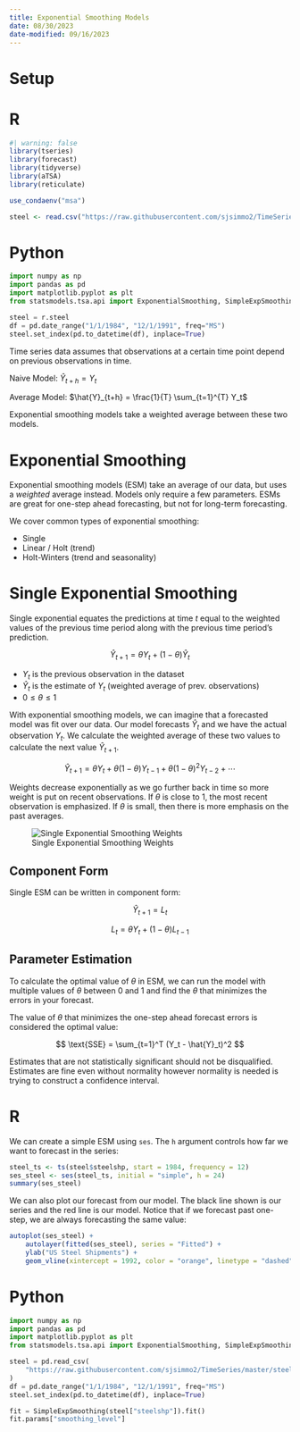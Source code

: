 ```yaml
---
title: Exponential Smoothing Models
date: 08/30/2023
date-modified: 09/16/2023
---
```


# Setup {.unnumbered}

::: {.panel-tabset group="language"}
# R

```r
#| warning: false
library(tseries)
library(forecast)
library(tidyverse)
library(aTSA)
library(reticulate)

use_condaenv("msa")

steel <- read.csv("https://raw.githubusercontent.com/sjsimmo2/TimeSeries/master/steel.csv")
```

# Python

```python
import numpy as np
import pandas as pd
import matplotlib.pyplot as plt
from statsmodels.tsa.api import ExponentialSmoothing, SimpleExpSmoothing

steel = r.steel
df = pd.date_range("1/1/1984", "12/1/1991", freq="MS")
steel.set_index(pd.to_datetime(df), inplace=True)
```
:::

Time series data assumes that observations at a certain time point depend on previous observations in time.

:::{.text-center}
Naive Model: $\hat{Y}_{t+h} = Y_t$

Average Model: $\hat{Y}_{t+h} = \frac{1}{T} \sum_{t=1}^{T} Y_t$
:::

Exponential smoothing models take a weighted average between these two models.

# Exponential Smoothing

Exponential smoothing models (ESM) take an average of our data, but uses a *weighted* average instead. Models only require a few parameters. ESMs are great for one-step ahead forecasting, but not for long-term forecasting.

We cover common types of exponential smoothing:

-   Single
-   Linear / Holt (trend)
-   Holt-Winters (trend and seasonality)

# Single Exponential Smoothing

Single exponential equates the predictions at time $t$ equal to the weighted values of the previous time period along with the previous time period's prediction.

$$
\hat{Y}_{t+1} = \theta Y_t + (1 - \theta)\hat{Y}_t
$$

-   $Y_t$ is the previous observation in the dataset
-   $\hat{Y}_t$ is the estimate of $Y_t$ (weighted average of prev. observations)
-   $0 \leq \theta \leq 1$

With exponential smoothing models, we can imagine that a forecasted model was fit over our data. Our model forecasts $\hat{Y}_t$ and we have the actual observation $Y_t$. We calculate the weighted average of these two values to calculate the next value $\hat{Y}_{t+1}$.

$$
\hat{Y}_{t+1} = \theta Y_t + \theta(1 - \theta)Y_{t - 1} + \theta(1 - \theta)^2Y_{t - 2} + \cdots
$$

Weights decrease exponentially as we go further back in time so more weight is put on recent observations. If $\theta$ is close to 1, the most recent observation is emphasized. If $\theta$ is small, then there is more emphasis on the past averages.

![Single Exponential Smoothing Weights](images/single-exponential-smoothing-weights.png){#fig-esm-weights}

## Component Form

Single ESM can be written in component form:

$$
\hat{Y}_{t+1} = L_t
$$

$$
L_t = \theta Y_t + (1 - \theta)L_{t - 1}
$$

## Parameter Estimation

To calculate the optimal value of $\theta$ in ESM, we can run the model with multiple values of $\theta$ between 0 and 1 and find the $\theta$ that minimizes the errors in your forecast.

The value of $\theta$ that minimizes the one-step ahead forecast errors is considered the optimal value:

$$
\text{SSE} = \sum_{t=1}^T (Y_t - \hat{Y}_t)^2
$$

Estimates that are not statistically significant should not be disqualified. Estimates are fine even without normality however normality is needed is trying to construct a confidence interval.

::: {.panel-tabset group="language"}
# R

We can create a simple ESM using `ses`. The `h` argument controls how far we want to forecast in the series:

```r
steel_ts <- ts(steel$steelshp, start = 1984, frequency = 12)
ses_steel <- ses(steel_ts, initial = "simple", h = 24)
summary(ses_steel)
```

We can also plot our forecast from our model. The black line shown is our series and the red line is our model. Notice that if we forecast past one-step, we are always forecasting the same value:

```r
autoplot(ses_steel) +
    autolayer(fitted(ses_steel), series = "Fitted") +
    ylab("US Steel Shipments") +
    geom_vline(xintercept = 1992, color = "orange", linetype = "dashed")
```

# Python

```python
import numpy as np
import pandas as pd
import matplotlib.pyplot as plt
from statsmodels.tsa.api import ExponentialSmoothing, SimpleExpSmoothing

steel = pd.read_csv(
    "https://raw.githubusercontent.com/sjsimmo2/TimeSeries/master/steel.csv"
)
df = pd.date_range("1/1/1984", "12/1/1991", freq="MS")
steel.set_index(pd.to_datetime(df), inplace=True)

fit = SimpleExpSmoothing(steel["steelshp"]).fit()
fit.params["smoothing_level"]
```
:::